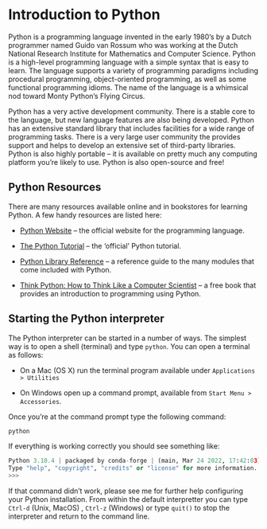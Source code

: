 # Introduction to Python

Python is a programming language invented in the early 1980's by a Dutch
programmer named Guido van Rossum who was working at the Dutch National
Research Institute for Mathematics and Computer Science. Python is a
high-level programming language with a simple syntax that is easy to
learn. The language supports a variety of programming paradigms
including procedural programming, object-oriented programming, as well
as some functional programming idioms. The name of the language is a
whimsical nod toward Monty Python's Flying Circus.

Python has a very active development community. There is a stable core
to the language, but new language features are also being developed.
Python has an extensive standard library that includes facilities for a
wide range of programming tasks. There is a very large user community
the provides support and helps to develop an extensive set of
third-party libraries. Python is also highly portable -- it is available
on pretty much any computing platform you're likely to use. Python is
also open-source and free!

## Python Resources

There are many resources available online and in bookstores for learning
Python. A few handy resources are listed here:

-   [Python Website](http://www.python.org/) -- the official website for
    the programming language.

-   [The Python Tutorial](http://docs.python.org/tutorial/) -- the
    'official' Python tutorial.

-   [Python Library Reference](http://docs.python.org/library/) -- a
    reference guide to the many modules that come included with Python.

-   [Think Python: How to Think Like a Computer
    Scientist](https://greenteapress.com/wp/think-python-2e/) --
    a free book that provides an introduction to programming using
    Python.

## Starting the Python interpreter

The Python interpreter can be started in a number of ways. The simplest
way is to open a shell (terminal) and type `python`. You can open a
terminal as follows:

-   On a Mac (OS X) run the terminal program available under
    `Applications > Utilities`

-   On Windows open up a command prompt, available from `Start Menu > Accessories`.

Once you're at the command prompt type the following command:

``` bash
python
```

If everything is working correctly you should see something like:

``` python
Python 3.10.4 | packaged by conda-forge | (main, Mar 24 2022, 17:42:03) [Clang 12.0.1 ] on darwin
Type "help", "copyright", "credits" or "license" for more information.
>>> 
```

If that command didn't work, please see me for further help configuring
your Python installation. From within the default interpretter you can
type `Ctrl-d` (Unix, MacOS) , `Ctrl-z` (Windows) or type `quit()` to
stop the interpreter and return to the command line.
